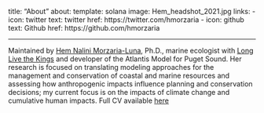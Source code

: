 title: "About"
about:
  template: solana
  image: Hem_headshot_2021.jpg
  links:
    - icon: twitter
      text: twitter
      href: https://twitter.com/hmorzaria
    - icon: github
      text: Github
      href: https://github.com/hmorzaria
      
---

Maintained by [Hem Nalini Morzaria-Luna](https://namedrop.io/hemnalinimorzarialuna), Ph.D., marine ecologist with [Long Live the Kings](https://lltk.org) and developer of the Atlantis Model for Puget Sound. Her research is focused on translating modeling approaches for the management and conservation of coastal and marine resources and assessing how anthropogenic impacts influence planning and conservation decisions; my current focus is on the impacts of climate change and cumulative human impacts. Full CV available [here](https://hmorzaria.github.io/hemnalinimorzarialuna.quarto.io/)  
